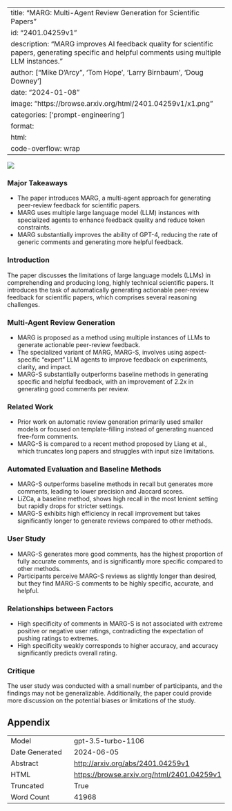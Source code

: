 
---
title: "MARG: Multi-Agent Review Generation for Scientific Papers"
id: "2401.04259v1"
description: "MARG improves AI feedback quality for scientific papers, generating specific and helpful comments using multiple LLM instances."
author: ["Mike D'Arcy", 'Tom Hope', 'Larry Birnbaum', 'Doug Downey']
date: "2024-01-08"
image: "https://browse.arxiv.org/html/2401.04259v1/x1.png"
categories: ['prompt-engineering']
format:
  html:
    code-overflow: wrap
---

![](https://browse.arxiv.org/html/2401.04259v1/x1.png)

### Major Takeaways

- The paper introduces MARG, a multi-agent approach for generating peer-review feedback for scientific papers.
- MARG uses multiple large language model (LLM) instances with specialized agents to enhance feedback quality and reduce token constraints.
- MARG substantially improves the ability of GPT-4, reducing the rate of generic comments and generating more helpful feedback.

### Introduction

The paper discusses the limitations of large language models (LLMs) in comprehending and producing long, highly technical scientific papers. It introduces the task of automatically generating actionable peer-review feedback for scientific papers, which comprises several reasoning challenges.

### Multi-Agent Review Generation

- MARG is proposed as a method using multiple instances of LLMs to generate actionable peer-review feedback.
- The specialized variant of MARG, MARG-S, involves using aspect-specific "expert" LLM agents to improve feedback on experiments, clarity, and impact.
- MARG-S substantially outperforms baseline methods in generating specific and helpful feedback, with an improvement of 2.2x in generating good comments per review.

### Related Work

- Prior work on automatic review generation primarily used smaller models or focused on template-filling instead of generating nuanced free-form comments.
- MARG-S is compared to a recent method proposed by Liang et al., which truncates long papers and struggles with input size limitations.

### Automated Evaluation and Baseline Methods

- MARG-S outperforms baseline methods in recall but generates more comments, leading to lower precision and Jaccard scores.
- LiZCa, a baseline method, shows high recall in the most lenient setting but rapidly drops for stricter settings.
- MARG-S exhibits high efficiency in recall improvement but takes significantly longer to generate reviews compared to other methods.

### User Study

- MARG-S generates more good comments, has the highest proportion of fully accurate comments, and is significantly more specific compared to other methods.
- Participants perceive MARG-S reviews as slightly longer than desired, but they find MARG-S comments to be highly specific, accurate, and helpful.

### Relationships between Factors

- High specificity of comments in MARG-S is not associated with extreme positive or negative user ratings, contradicting the expectation of pushing ratings to extremes.
- High specificity weakly corresponds to higher accuracy, and accuracy significantly predicts overall rating.

### Critique

The user study was conducted with a small number of participants, and the findings may not be generalizable. Additionally, the paper could provide more discussion on the potential biases or limitations of the study.

## Appendix

|          |          |
|----------|----------|
| Model     | gpt-3.5-turbo-1106       |
| Date Generated     | 2024-06-05       |
| Abstract | [http://arxiv.org/abs/2401.04259v1](http://arxiv.org/abs/2401.04259v1)        |
| HTML     | [https://browse.arxiv.org/html/2401.04259v1](https://browse.arxiv.org/html/2401.04259v1)       |
| Truncated       | True       |
| Word Count       | 41968       |